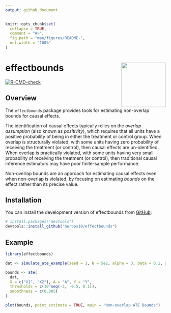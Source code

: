```yaml
---
output: github_document
---
```


<!-- README.md is generated from README.Rmd. Please edit that file -->

```r
knitr::opts_chunk$set(
  collapse = TRUE,
  comment = "#>",
  fig.path = "man/figures/README-",
  out.width = "100%"
)
```

# effectbounds <img src="man/figures/logo.png" align="right" height="140" />

<!-- badges: start -->
[![R-CMD-check](https://github.com/herbps10/effectbounds/actions/workflows/R-CMD-check.yaml/badge.svg)](https://github.com/herbps10/effectbounds/actions/workflows/R-CMD-check.yaml)
<!-- badges: end -->

## Overview

The `effectbounds` package provides tools for estimating non-overlap bounds for causal effects.

The identification of causal effects typically relies on the _overlap assumption_ (also known as _positivity_), which requires that all units have a positive probability of being in either the treatment or control group. When overlap is structurally violated, with some units having zero probability of receiving the treatment (or control), then causal effects are un-identified. When overlap is practically violated, with some units having very small probability of receiving the treatment (or control), then traditional causal inference estimators may have poor finite-sample performance.

Non-overlap bounds are an approach for estimating causal effects even when non-overlap is violated, by focusing on estimating _bounds_ on the effect rather than its precise value. 

## Installation

You can install the development version of effectbounds from [GitHub](https://github.com/herbps10/effectbounds):

``` r
# install.packages("devtools")
devtools::install_github("herbps10/effectbounds")
```

## Example
```r
library(effectbounds)

dat <- simulate_ate_example(seed = 1, N = 5e2, alpha = 3, beta = 0.1, gamma = 1)

bounds <- ate(
  dat, 
  X = c("X1", "X2"), A = "A", Y = "Y", 
  thresholds = c(10^seq(-3, -0.5, 0.1)), 
  smoothness = c(0.005)
)

plot(bounds, point_estimate = TRUE, main = "Non-overlap ATE Bounds")
```

